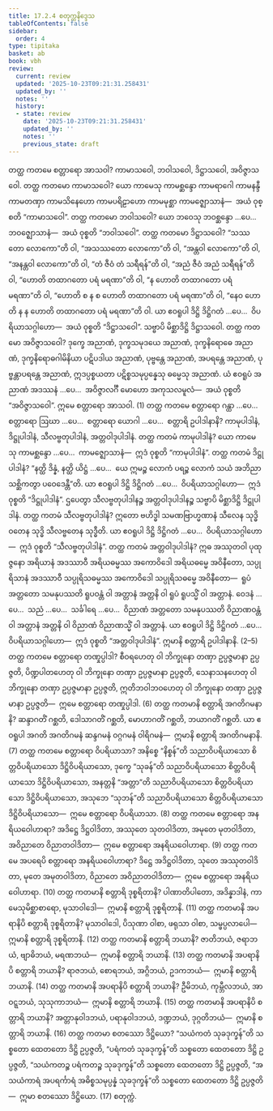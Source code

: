 ```yaml
---
title: 17.2.4 စတုက္ကနိဒ္ဒေသ
tableOfContents: false
sidebar:
  order: 4
type: tipitaka
basket: ab
book: vbh
review:
  current: review
  updated: '2025-10-23T09:21:31.258431'
  updated_by: ''
  notes: ''
  history:
  - state: review
    date: '2025-10-23T09:21:31.258431'
    updated_by: ''
    notes: ''
    previous_state: draft
---
```



<ReviewStatus review={frontmatter.review} showDetails={true} />

<HypothesisAnnotation frontmatter={frontmatter} />

<DynamicBreadcrumb />

<Division number="937" book="vbh" e="ch" v="30" p="388">

<Paragraph number="2819" book="vbh">
တတ္ထ ကတမေ စတ္တာရော အာသဝါ? ကာမာသဝေါ, ဘဝါသဝေါ, ဒိဋ္ဌာသဝေါ, အဝိဇ္ဇာသဝေါ.
</Paragraph>

<Paragraph number="2820" book="vbh">
တတ္ထ ကတမော ကာမာသဝေါ? ယော ကာမေသု ကာမစ္ဆန္ဒော ကာမရာဂေါ ကာမနန္ဒီ ကာမတဏှာ ကာမသိနေဟော ကာမပရိဠာဟော ကာမမုစ္ဆာ ကာမဇ္ဈောသာနံ—  အယံ ဝုစ္စတိ “ကာမာသဝေါ”.
</Paragraph>

<Paragraph number="2821" book="vbh">
တတ္ထ ကတမော ဘဝါသဝေါ? ယော ဘဝေသု ဘဝစ္ဆန္ဒော …ပေ…  ဘဝဇ္ဈောသာနံ—  အယံ ဝုစ္စတိ “ဘဝါသဝေါ”.
</Paragraph>

<Paragraph number="2822" book="vbh">
တတ္ထ ကတမော ဒိဋ္ဌာသဝေါ? “သဿတော လောကော”တိ ဝါ, “အသဿတော လောကော”တိ ဝါ, “အန္တဝါ လောကော”တိ ဝါ, “အနန္တဝါ လောကော”တိ ဝါ, “တံ ဇီဝံ တံ သရီရန်”တိ ဝါ, “အညံ ဇီဝံ အညံ သရီရန်”တိ ဝါ, “ဟောတိ တထာဂတော ပရံ မရဏာ”တိ ဝါ, “န ဟောတိ တထာဂတော ပရံ မရဏာ”တိ ဝါ, “ဟောတိ စ န စ ဟောတိ တထာဂတော ပရံ မရဏာ”တိ ဝါ, “နေဝ ဟောတိ န န ဟောတိ တထာဂတော ပရံ မရဏာ”တိ ဝါ. ယာ ဧဝရူပါ ဒိဋ္ဌိ ဒိဋ္ဌိဂတံ …ပေ…  ဝိပရိယာသဂ္ဂါဟော—  အယံ ဝုစ္စတိ “ဒိဋ္ဌာသဝေါ”. သဗ္ဗာပိ မိစ္ဆာဒိဋ္ဌိ ဒိဋ္ဌာသဝေါ.
</Paragraph>

<Paragraph number="2823" book="vbh">
တတ္ထ ကတမော အဝိဇ္ဇာသဝေါ? ဒုက္ခေ အညာဏံ, ဒုက္ခသမုဒယေ အညာဏံ, ဒုက္ခနိရောဓေ အညာဏံ, ဒုက္ခနိရောဓဂါမိနိယာ ပဋိပဒါယ အညာဏံ, ပုဗ္ဗန္တေ အညာဏံ, အပရန္တေ အညာဏံ, ပုဗ္ဗန္တာပရန္တေ အညာဏံ, ဣဒပ္ပစ္စယတာ ပဋိစ္စသမုပ္ပန္နေသု ဓမ္မေသု အညာဏံ. ယံ ဧဝရူပံ အညာဏံ အဒဿနံ …ပေ…  အဝိဇ္ဇာလင်္ဂီ မောဟော အကုသလမူလံ—  အယံ ဝုစ္စတိ “အဝိဇ္ဇာသဝေါ”. ဣမေ စတ္တာရော အာသဝါ. (1)
</Paragraph>

</Division>
<Division number="938" book="vbh" e="ch" v="30" p="389">

<Paragraph number="2824" book="vbh">
တတ္ထ ကတမေ စတ္တာရော ဂန္ထာ …ပေ…  စတ္တာရော ဩဃာ …ပေ…  စတ္တာရော ယောဂါ …ပေ…  စတ္တာရိ ဥပါဒါနာနိ? ကာမုပါဒါနံ, ဒိဋ္ဌုပါဒါနံ, သီလဗ္ဗတုပါဒါနံ, အတ္တဝါဒုပါဒါနံ.
</Paragraph>

<Paragraph number="2825" book="vbh">
တတ္ထ ကတမံ ကာမုပါဒါနံ? ယော ကာမေသု ကာမစ္ဆန္ဒော …ပေ…  ကာမဇ္ဈောသာနံ—  ဣဒံ ဝုစ္စတိ “ကာမုပါဒါနံ”.
</Paragraph>

<Paragraph number="2826" book="vbh">
တတ္ထ ကတမံ ဒိဋ္ဌုပါဒါနံ? “နတ္ထိ ဒိန္နံ, နတ္ထိ ယိဋ္ဌံ …ပေ…  ယေ ဣမဉ္စ လောကံ ပရဉ္စ လောကံ သယံ အဘိညာ သစ္ဆိကတွာ ပဝေဒေန္တီ”တိ. ယာ ဧဝရူပါ ဒိဋ္ဌိ ဒိဋ္ဌိဂတံ …ပေ…  ဝိပရိယာသဂ္ဂါဟော—  ဣဒံ ဝုစ္စတိ “ဒိဋ္ဌုပါဒါနံ”. ဌပေတွာ သီလဗ္ဗတုပါဒါနဉ္စ အတ္တဝါဒုပါဒါနဉ္စ သဗ္ဗာပိ မိစ္ဆာဒိဋ္ဌိ ဒိဋ္ဌုပါဒါနံ.
</Paragraph>

<Paragraph number="2827" book="vbh">
တတ္ထ ကတမံ သီလဗ္ဗတုပါဒါနံ? ဣတော ဗဟိဒ္ဓါ သမဏဗြာဟ္မဏာနံ သီလေန သုဒ္ဓိ ဝတေန သုဒ္ဓိ သီလဗ္ဗတေန သုဒ္ဓီတိ. ယာ ဧဝရူပါ ဒိဋ္ဌိ ဒိဋ္ဌိဂတံ …ပေ…  ဝိပရိယာသဂ္ဂါဟော—  ဣဒံ ဝုစ္စတိ “သီလဗ္ဗတုပါဒါနံ”.
</Paragraph>

<Paragraph number="2828" book="vbh">
တတ္ထ ကတမံ အတ္တဝါဒုပါဒါနံ? ဣဓ အဿုတဝါ ပုထုဇ္ဇနော အရိယာနံ အဒဿာဝီ အရိယဓမ္မဿ အကောဝိဒေါ အရိယဓမ္မေ အဝိနီတော, သပ္ပုရိသာနံ အဒဿာဝီ သပ္ပုရိသဓမ္မဿ အကောဝိဒေါ သပ္ပုရိသဓမ္မေ အဝိနီတော—  ရူပံ အတ္တတော သမနုပဿတိ ရူပဝန္တံ ဝါ အတ္တာနံ အတ္တနိ ဝါ ရူပံ ရူပသ္မိံ ဝါ အတ္တာနံ. ဝေဒနံ …ပေ…  သညံ …ပေ…  သင်္ခါရေ …ပေ…  ဝိညာဏံ အတ္တတော သမနုပဿတိ ဝိညာဏဝန္တံ ဝါ အတ္တာနံ အတ္တနိ ဝါ ဝိညာဏံ ဝိညာဏသ္မိံ ဝါ အတ္တာနံ. ယာ ဧဝရူပါ ဒိဋ္ဌိ ဒိဋ္ဌိဂတံ …ပေ…  ဝိပရိယာသဂ္ဂါဟော—  ဣဒံ ဝုစ္စတိ “အတ္တဝါဒုပါဒါနံ”. ဣမာနိ စတ္တာရိ ဥပါဒါနာနိ. (2–5)
</Paragraph>

</Division>
<Division number="939" book="vbh" e="ch" v="30" p="390">

<Paragraph number="2829" book="vbh">
တတ္ထ ကတမေ စတ္တာရော တဏှုပ္ပါဒါ? စီဝရဟေတု ဝါ ဘိက္ခုနော တဏှာ ဥပ္ပဇ္ဇမာနာ ဥပ္ပဇ္ဇတိ, ပိဏ္ဍပါတဟေတု ဝါ ဘိက္ခုနော တဏှာ ဥပ္ပဇ္ဇမာနာ ဥပ္ပဇ္ဇတိ, သေနာသနဟေတု ဝါ ဘိက္ခုနော တဏှာ ဥပ္ပဇ္ဇမာနာ ဥပ္ပဇ္ဇတိ, ဣတိဘဝါဘဝဟေတု ဝါ ဘိက္ခုနော တဏှာ ဥပ္ပဇ္ဇမာနာ ဥပ္ပဇ္ဇတိ—  ဣမေ စတ္တာရော တဏှုပ္ပါဒါ. (6)
</Paragraph>

<Paragraph number="2830" book="vbh">
တတ္ထ ကတမာနိ စတ္တာရိ အဂတိဂမနာနိ? ဆန္ဒာဂတိံ ဂစ္ဆတိ, ဒေါသာဂတိံ ဂစ္ဆတိ, မောဟာဂတိံ ဂစ္ဆတိ, ဘယာဂတိံ ဂစ္ဆတိ. ယာ ဧဝရူပါ အဂတိ အဂတိဂမနံ ဆန္ဒဂမနံ ဝဂ္ဂဂမနံ ဝါရိဂမနံ—  ဣမာနိ စတ္တာရိ အဂတိဂမနာနိ. (7)
</Paragraph>

<Paragraph number="2831" book="vbh">
တတ္ထ ကတမေ စတ္တာရော ဝိပရိယာသာ? အနိစ္စေ “နိစ္စန်”တိ သညာဝိပရိယာသော စိတ္တဝိပရိယာသော ဒိဋ္ဌိဝိပရိယာသော, ဒုက္ခေ “သုခန်”တိ သညာဝိပရိယာသော စိတ္တဝိပရိယာသော ဒိဋ္ဌိဝိပရိယာသော, အနတ္တနိ “အတ္တာ”တိ သညာဝိပရိယာသော စိတ္တဝိပရိယာသော ဒိဋ္ဌိဝိပရိယာသော, အသုဘေ “သုဘန်”တိ သညာဝိပရိယာသော စိတ္တဝိပရိယာသော ဒိဋ္ဌိဝိပရိယာသော—  ဣမေ စတ္တာရော ဝိပရိယာသာ. (8)
</Paragraph>

<Paragraph number="2832" book="vbh">
တတ္ထ ကတမေ စတ္တာရော အနရိယဝေါဟာရာ? အဒိဋ္ဌေ ဒိဋ္ဌဝါဒိတာ, အဿုတေ သုတဝါဒိတာ, အမုတေ မုတဝါဒိတာ, အဝိညာတေ ဝိညာတဝါဒိတာ—  ဣမေ စတ္တာရော အနရိယဝေါဟာရာ. (9)
</Paragraph>

<Paragraph number="2833" book="vbh">
တတ္ထ ကတမေ အပရေပိ စတ္တာရော အနရိယဝေါဟာရာ? ဒိဋ္ဌေ အဒိဋ္ဌဝါဒိတာ, သုတေ အဿုတဝါဒိတာ, မုတေ အမုတဝါဒိတာ, ဝိညာတေ အဝိညာတဝါဒိတာ—  ဣမေ စတ္တာရော အနရိယဝေါဟာရာ. (10)
</Paragraph>

<Paragraph number="2834" book="vbh">
တတ္ထ ကတမာနိ စတ္တာရိ ဒုစ္စရိတာနိ? ပါဏာတိပါတော, အဒိန္နာဒါနံ, ကာမေသုမိစ္ဆာစာရော, မုသာဝါဒေါ—  ဣမာနိ စတ္တာရိ ဒုစ္စရိတာနိ. (11)
</Paragraph>

<Paragraph number="2835" book="vbh">
တတ္ထ ကတမာနိ အပရာနိပိ စတ္တာရိ ဒုစ္စရိတာနိ? မုသာဝါဒေါ, ပိသုဏာ ဝါစာ, ဖရုသာ ဝါစာ, သမ္ဖပ္ပလာပေါ—  ဣမာနိ စတ္တာရိ ဒုစ္စရိတာနိ. (12)
</Paragraph>

<Paragraph number="2836" book="vbh">
တတ္ထ ကတမာနိ စတ္တာရိ ဘယာနိ? ဇာတိဘယံ, ဇရာဘယံ, ဗျာဓိဘယံ, မရဏဘယံ—  ဣမာနိ စတ္တာရိ ဘယာနိ. (13)
</Paragraph>

<Paragraph number="2837" book="vbh">
တတ္ထ ကတမာနိ အပရာနိပိ စတ္တာရိ ဘယာနိ? ရာဇဘယံ, စောရဘယံ, အဂ္ဂိဘယံ, ဥဒကဘယံ—  ဣမာနိ စတ္တာရိ ဘယာနိ. (14)
</Paragraph>

<Paragraph number="2838" book="vbh">
တတ္ထ ကတမာနိ အပရာနိပိ စတ္တာရိ ဘယာနိ? ဦမိဘယံ, ကုမ္ဘီလဘယံ, အာဝဋ္ဋဘယံ, သုသုကာဘယံ—  ဣမာနိ စတ္တာရိ ဘယာနိ. (15)
</Paragraph>

<Paragraph number="2839" book="vbh">
တတ္ထ ကတမာနိ အပရာနိပိ စတ္တာရိ ဘယာနိ? အတ္တာနုဝါဒဘယံ, ပရာနုဝါဒဘယံ, ဒဏ္ဍဘယံ, ဒုဂ္ဂတိဘယံ—  ဣမာနိ စတ္တာရိ ဘယာနိ. (16)
</Paragraph>

<Paragraph number="2840" book="vbh">
တတ္ထ ကတမာ စတဿော ဒိဋ္ဌိယော? “သယံကတံ သုခဒုက္ခန်”တိ သစ္စတော ထေတတော ဒိဋ္ဌိ ဥပ္ပဇ္ဇတိ, “ပရံကတံ သုခဒုက္ခန်”တိ သစ္စတော ထေတတော ဒိဋ္ဌိ ဥပ္ပဇ္ဇတိ, “သယံကတဉ္စ ပရံကတဉ္စ သုခဒုက္ခန်”တိ သစ္စတော ထေတတော ဒိဋ္ဌိ ဥပ္ပဇ္ဇတိ, “အသယံကာရံ အပရင်္ကာရံ အဓိစ္စသမုပ္ပန္နံ သုခဒုက္ခန်”တိ သစ္စတော ထေတတော ဒိဋ္ဌိ ဥပ္ပဇ္ဇတိ—  ဣမာ စတဿော ဒိဋ္ဌိယော. (17)

</Paragraph>
</Division>

<Paragraph number="2841" type="center" book="vbh">
စတုက္ကံ.
</Paragraph>